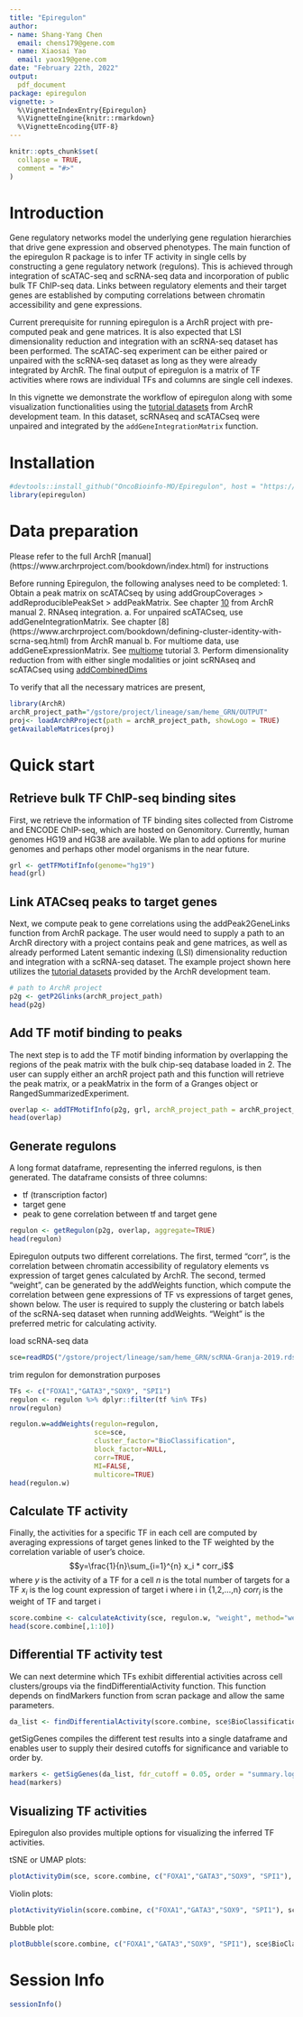 ```yaml
---
title: "Epiregulon"
author:
- name: Shang-Yang Chen
  email: chens179@gene.com
- name: Xiaosai Yao
  email: yaox19@gene.com
date: "February 22th, 2022"
output:
  pdf_document
package: epiregulon
vignette: >
  %\VignetteIndexEntry{Epiregulon}
  %\VignetteEngine{knitr::rmarkdown}
  %\VignetteEncoding{UTF-8}
---
```


```r
knitr::opts_chunk$set(
  collapse = TRUE,
  comment = "#>"
)
```

# Introduction
Gene regulatory networks model the underlying gene regulation hierarchies that drive gene expression and observed phenotypes. The main function of the epiregulon R package is to infer TF activity in single cells by constructing a gene regulatory network (regulons). This is achieved through integration of scATAC-seq and scRNA-seq data and incorporation of public bulk TF ChIP-seq data. Links between regulatory elements and their target genes are established by computing correlations between chromatin accessibility and gene expressions. 

Current prerequisite for running epiregulon is a ArchR project with pre-computed peak and gene matrices. It is also expected that LSI dimensionality reduction and integration with an scRNA-seq dataset has been performed. The scATAC-seq experiment can be either paired or unpaired with the scRNA-seq dataset as long as they were already integrated by ArchR. The final output of epiregulon is a matrix of TF activities where rows are individual TFs and columns are single cell indexes.

In this vignette we demonstrate the workflow of epiregulon along with some visualization functionalities using the [tutorial datasets](https://www.archrproject.com/articles/Articles/tutorial.html) from ArchR development team. In this dataset, scRNAseq and scATACseq were unpaired and integrated by the ```addGeneIntegrationMatrix``` function.


# Installation
```r
#devtools::install_github("OncoBioinfo-MO/Epiregulon", host = "https://github.roche.com/api/v3")
library(epiregulon)
```

# Data preparation

Please refer to the full ArchR [manual] (https://www.archrproject.com/bookdown/index.html) for instructions 

Before running Epiregulon, the following analyses need to be completed:
1. Obtain a peak matrix on scATACseq by using addGroupCoverages > addReproduciblePeakSet > addPeakMatrix. See chapter [10](https://www.archrproject.com/bookdown/calling-peaks-with-archr.html) from ArchR manual
2. RNAseq integration. 
a. For unpaired scATACseq, use addGeneIntegrationMatrix. See chapter [8] (https://www.archrproject.com/bookdown/defining-cluster-identity-with-scrna-seq.html) from ArchR manual
b. For multiome data, use addGeneExpressionMatrix. See [multiome](https://greenleaflab.github.io/ArchR_2020/Ex-Analyze-Multiome.html) tutorial
3. Perform dimensionality reduction from with either single modalities or joint scRNAseq and scATACseq using [addCombinedDims](https://www.archrproject.com/reference/addCombinedDims.html)

To verify that all the necessary matrices are present,

```r
library(ArchR)
archR_project_path="/gstore/project/lineage/sam/heme_GRN/OUTPUT"
proj<- loadArchRProject(path = archR_project_path, showLogo = TRUE)
getAvailableMatrices(proj)
```

# Quick start

## Retrieve bulk TF ChIP-seq binding sites 

First, we retrieve the information of TF binding sites collected from Cistrome and ENCODE ChIP-seq, which are hosted on Genomitory. Currently, human genomes HG19 and HG38 are available. We plan to add options for murine genomes and perhaps other model organisms in the near future. 
```r
grl <- getTFMotifInfo(genome="hg19")
head(grl)

```

## Link ATACseq peaks to target genes

Next, we compute peak to gene correlations using the addPeak2GeneLinks function from ArchR package. The user would need to supply a path to an ArchR directory with a project contains peak and gene matrices, as well as already performed Latent semantic indexing (LSI) dimensionality reduction and integration with a scRNA-seq dataset. The example project shown here utilizes the [tutorial datasets](https://www.archrproject.com/articles/Articles/tutorial.html) provided by the ArchR development team. 
```r
# path to ArchR project
p2g <- getP2Glinks(archR_project_path)
head(p2g)
```

## Add TF motif binding to peaks

The next step is to add the TF motif binding information by overlapping the regions of the peak matrix with the bulk chip-seq database loaded in 2. The user can supply either an archR project path and this function will retrieve the peak matrix, or a peakMatrix in the form of a Granges object or RangedSummarizedExperiment.
```r
overlap <- addTFMotifInfo(p2g, grl, archR_project_path = archR_project_path)
head(overlap)
```

## Generate regulons

A long format dataframe, representing the inferred regulons, is then generated. The dataframe consists of three columns:

* tf (transcription factor)
* target gene
* peak to gene correlation between tf and target gene
```r
regulon <- getRegulon(p2g, overlap, aggregate=TRUE)
head(regulon)
```

Epiregulon outputs two different correlations. The first, termed "corr", is the correlation between chromatin accessibility of regulatory elements vs expression of target genes calculated by ArchR. The second, termed "weight", can be generated by the addWeights function, which compute the correlation between gene expressions of TF vs expressions of target genes, shown below. The user is required to supply the clustering or batch labels of the scRNA-seq dataset when running addWeights. "Weight" is the preferred metric for calculating activity.


load scRNA-seq data

```r

sce=readRDS("/gstore/project/lineage/sam/heme_GRN/scRNA-Granja-2019.rds")

```

trim regulon for demonstration purposes
```r
TFs <- c("FOXA1","GATA3","SOX9", "SPI1")
regulon <- regulon %>% dplyr::filter(tf %in% TFs)
nrow(regulon)

regulon.w=addWeights(regulon=regulon,
                     sce=sce,
                     cluster_factor="BioClassification",
                     block_factor=NULL,
                     corr=TRUE,
                     MI=FALSE,
                     multicore=TRUE)
head(regulon.w)
```

## Calculate TF activity 

Finally, the activities for a specific TF in each cell are computed by averaging expressions of target genes linked to the TF weighted by the correlation variable of user's choice. 
$$y=\frac{1}{n}\sum_{i=1}^{n} x_i * corr_i$$
where $y$ is the activity of a TF for a cell
$n$ is the total number of targets for a TF
$x_i$ is the log count expression of target i where i in {1,2,...,n}
$corr_i$ is the weight of TF and target i

```r
score.combine <- calculateActivity(sce, regulon.w, "weight", method="weightedMean", assay = "logcounts")
head(score.combine[,1:10])
```

## Differential TF activity test

We can next determine which TFs exhibit differential activities across cell clusters/groups via the findDifferentialActivity function. This function depends on findMarkers function from scran package and allow the same parameters. 

```r
da_list <- findDifferentialActivity(score.combine, sce$BioClassification, pval.type="some", direction="up", test.type= "t")
```

getSigGenes compiles the different test results into a single dataframe and enables user to supply their desired cutoffs for significance and variable to order by.

```r
markers <- getSigGenes(da_list, fdr_cutoff = 0.05, order = "summary.logFC", decreasing = T)
head(markers)
```

## Visualizing TF activities

Epiregulon also provides multiple options for visualizing the inferred TF activities.

tSNE or UMAP plots:
```r
plotActivityDim(sce, score.combine, c("FOXA1","GATA3","SOX9", "SPI1"), "TSNE", combine = T)
```

Violin plots:
```r
plotActivityViolin(score.combine, c("FOXA1","GATA3","SOX9", "SPI1"), sce$BioClassification)
```

Bubble plot:
```r
plotBubble(score.combine, c("FOXA1","GATA3","SOX9", "SPI1"), sce$BioClassification, bubblesize = "FDR")
```

# Session Info

```r
sessionInfo()
```



